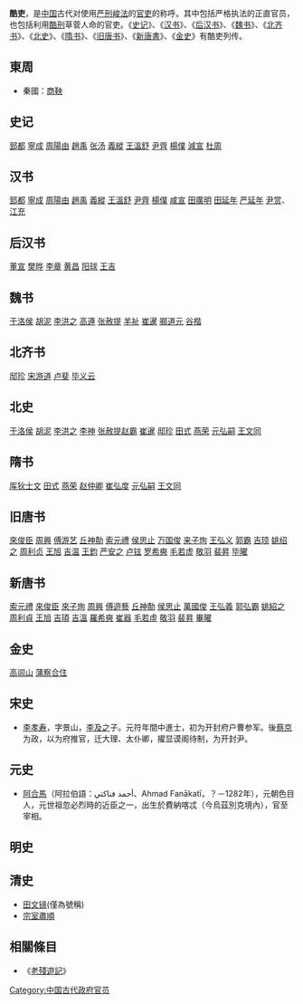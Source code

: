 '''酷吏'''，是[[中国|中国]]古代对使用[[严刑峻法|严刑峻法]]的[[官吏|官吏]]的称呼。其中包括严格执法的正直官员，也包括利用[[酷刑|酷刑]]草菅人命的官吏。《[[史记|史记]]》、《[[汉书|汉书]]》、《[[后汉书|后汉书]]》、《[[魏书|魏书]]》、《[[北齐书|北齐书]]》、《[[北史|北史]]》、《[[隋书|隋书]]》、《[[旧唐书|旧唐书]]》、《[[新唐書|新唐書]]》、《[[金史|金史]]》有酷吏列传。

==東周==
*秦國：[[商鞅|商鞅]]
==史记==
{{seealso|史记}}
[[郅都|郅都]] [[寧成|寧成]] [[周陽由|周陽由]] [[趙禹|趙禹]] [[张汤|张汤]] [[義縱|義縱]] [[王溫舒|王溫舒]] [[尹齊|尹齊]] [[楊僕|楊僕]] [[減宣|減宣]] [[杜周|杜周]]

==汉书==
{{seealso|汉书}}
[[郅都|郅都]] [[寧成|寧成]] [[周陽由|周陽由]] [[趙禹|趙禹]] [[義縱|義縱]] [[王溫舒|王溫舒]] [[尹齊|尹齊]] [[楊僕|楊僕]] [[減宣|咸宣]] [[田廣明|田廣明]] [[田延年|田延年]] [[严延年|严延年]] [[尹赏_(西汉)|尹赏]]、[[江充|江充]]

==后汉书==
{{seealso|后汉书}}
[[董宣|董宣]] [[樊晔|樊晔]] [[李章|李章]] [[黄昌|黄昌]] [[阳球|阳球]] [[王吉_(东汉)|王吉]]

==魏书==
{{seealso|魏书}}
[[于洛侯|于洛侯]] [[胡泥|胡泥]] [[李洪之|李洪之]] [[高遵|高遵]] [[张赦提|张赦提]] [[羊祉|羊祉]] [[崔暹|崔暹]] [[郦道元|郦道元]] [[谷楷|谷楷]]

==北齐书==
{{seealso|北齐书}}
[[邸珍|邸珍]] [[宋游道|宋游道]] [[卢斐|卢斐]] [[毕义云|毕义云]]

==北史==
{{seealso|北史}}
[[于洛侯|于洛侯]] [[胡泥|胡泥]] [[李洪之|李洪之]] [[李神|李神]] [[张赦提|张赦提]][[赵霸|赵霸]] [[崔暹|崔暹]] [[邸珍|邸珍]] [[田式|田式]] [[燕荣|燕荣]] [[元弘嗣|元弘嗣]] [[王文同|王文同]]

==隋书==
{{seealso|隋书}}
[[厍狄士文|厍狄士文]] [[田式|田式]] [[燕荣|燕荣]] [[赵仲卿|赵仲卿]] [[崔弘度|崔弘度]] [[元弘嗣|元弘嗣]] [[王文同|王文同]]

==旧唐书==
{{seealso|旧唐书}}
[[來俊臣|來俊臣]] [[周興_(唐朝)|周興]] [[傅游艺|傅游艺]] [[丘神勣|丘神勣]] [[索元禮|索元禮]] [[侯思止|侯思止]] [[万国俊|万国俊]] [[来子珣|来子珣]] [[王弘义|王弘义]] [[郭霸_(唐朝)|郭霸]] [[吉顼|吉顼]] [[姚绍之|姚绍之]] [[周利贞|周利贞]] [[王旭_(唐朝)|王旭]] [[吉温|吉温]] [[王钧_(唐朝)|王鈞]] [[严安之|严安之]] [[卢铉|卢铉]] [[罗希奭|罗希奭]] [[毛若虚|毛若虚]] [[敬羽|敬羽]] [[裴昇|裴昇]] [[毕曜|毕曜]]

==新唐书==
{{seealso|新唐書}}
[[索元禮|索元禮]] [[來俊臣|來俊臣]] [[來子珣|來子珣]] [[周興_(唐朝)|周興]] [[傅遊藝|傅遊藝]] [[丘神勣|丘神勣]] [[侯思止|侯思止]] [[萬國俊|萬國俊]] [[王弘義|王弘義]] [[郭弘霸|郭弘霸]] [[姚紹之|姚紹之]] [[周利貞|周利貞]] [[王旭_(唐朝)|王旭]] [[吉頊|吉頊]] [[吉溫|吉溫]] [[羅希奭|羅希奭]] [[崔器|崔器]] [[毛若虛|毛若虛]] [[敬羽|敬羽]] [[裴昇|裴昇]] [[畢曜|畢曜]]

==金史==
{{seealso|金史}}
[[高闾山|高闾山]] [[蒲察合住|蒲察合住]]

==宋史==
*[[李孝寿|李孝寿]]，字景山，[[李及之|李及之]]子。元符年間中進士，初为开封府户曹参军。後[[蔡京|蔡京]]为政，以为府推官，迁大理、太仆卿，擢显谟阁待制，为开封尹。

==元史==
*[[阿合馬|阿合馬]]（阿拉伯語：أحمد فناكتي、Ahmad Fanākatī，？－1282年），元朝色目人，元世祖忽必烈時的近臣之一，出生於費納喀忒（今烏茲別克境內），官至宰相。

==明史==

==清史==
*[[田文镜|田文镜]](僅為號稱)
*[[宗室肅順|宗室肅順]]

==相關條目==
* 《[[老殘遊記|老殘遊記]]》

[[Category:中国古代政府官员|Category:中国古代政府官员]]